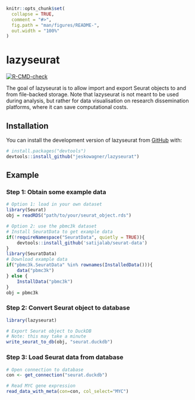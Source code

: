 <!-- README.md is generated from README.Rmd. Please edit that file -->

```r
knitr::opts_chunk$set(
  collapse = TRUE,
  comment = "#>",
  fig.path = "man/figures/README-",
  out.width = "100%"
)
```

# lazyseurat

<!-- badges: start -->
[![R-CMD-check](https://github.com/jeskowagner/LazySeurat/actions/workflows/R-CMD-check.yaml/badge.svg)](https://github.com/jeskowagner/LazySeurat/actions/workflows/R-CMD-check.yaml)
<!-- badges: end -->

The goal of lazyseurat is to allow import and export Seurat objects to and from
    file-backed storage.
    Note that lazyseurat is not meant to be used during analysis,
    but rather for data visualisation on research dissemination
    platforms, where it can save computational costs.

## Installation

You can install the development version of lazyseurat from [GitHub](https://github.com/) with:

```r
# install.packages("devtools")
devtools::install_github("jeskowagner/lazyseurat")
```

## Example

### Step 1: Obtain some example data
```r
# Option 1: load in your own dataset
library(Seurat)
obj = readRDS("path/to/your/seurat_object.rds")

# Option 2: use the pbmc3k dataset
# Install SeuratData to get example data
if(!requireNamespace("SeuratData", quietly = TRUE)){
    devtools::install_github('satijalab/seurat-data')
}
library(SeuratData)
# Download example data
if("pbmc3k.SeuratData" %in% rownames(InstalledData())){
    data("pbmc3k")
} else {
    InstallData("pbmc3k")
}
obj = pbmc3k
```

### Step 2: Convert Seurat object to database

```r
library(lazyseurat)

# Export Seurat object to DuckDB
# Note: this may take a minute
write_seurat_to_db(obj, "seurat.duckdb")
```

### Step 3: Load Seurat data from database

```r
# Open connection to database
con <- get_connection("seurat.duckdb")

# Read MYC gene expression
read_data_with_meta(con=con, col_select="MYC")
```